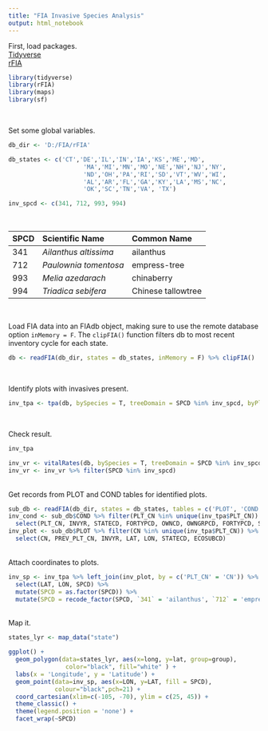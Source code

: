 ```yaml
---
title: "FIA Invasive Species Analysis"
output: html_notebook
---
```


First, load packages.   
[Tidyverse](https://www.tidyverse.org/)<br>
[rFIA](https://rfia.netlify.app/)
```r
library(tidyverse)
library(rFIA)
library(maps)
library(sf)
```
<br>

Set some global variables.
```r
db_dir <- 'D:/FIA/rFIA'

db_states <- c('CT','DE','IL','IN','IA','KS','ME','MD',
                     'MA','MI','MN','MO','NE','NH','NJ','NY',
                     'ND','OH','PA','RI','SD','VT','WV','WI',
                     'AL','AR','FL','GA','KY','LA','MS','NC',
                     'OK','SC','TN','VA', 'TX')

inv_spcd <- c(341, 712, 993, 994)
```
<br>

| SPCD  | Scientific Name       | Common Name        |
|:------|:--------------------- |:-------------------|
| 341   | *Ailanthus altissima* | ailanthus          |
| 712   | *Paulownia tomentosa* | empress-tree       | 
| 993   | *Melia azedarach*     | chinaberry         |
| 994   | *Triadica sebifera*   | Chinese tallowtree |

<br>

Load FIA data into an FIAdb object, making sure to use the remote database option `inMemory = F`.
The `clipFIA()` function filters db to most recent inventory cycle for each state.
```r
db <- readFIA(db_dir, states = db_states, inMemory = F) %>% clipFIA()
```
<br>

Identify plots with invasives present.
```r
inv_tpa <- tpa(db, bySpecies = T, treeDomain = SPCD %in% inv_spcd, byPlot = T)
```
<br>

Check result.
```r
inv_tpa
```

```r
inv_vr <- vitalRates(db, bySpecies = T, treeDomain = SPCD %in% inv_spcd, byPlot = T)
inv_vr <- inv_vr %>% filter(SPCD %in% inv_spcd)
```
<br>
Get records from PLOT and COND tables for identified plots.
```r
sub_db <- readFIA(db_dir, states = db_states, tables = c('PLOT', 'COND'))
inv_cond <- sub_db$COND %>% filter(PLT_CN %in% unique(inv_tpa$PLT_CN)) %>% 
  select(PLT_CN, INVYR, STATECD, FORTYPCD, OWNCD, OWNGRPCD, FORTYPCD, STDSZCD)
inv_plot <- sub_db$PLOT %>% filter(CN %in% unique(inv_tpa$PLT_CN)) %>%
  select(CN, PREV_PLT_CN, INVYR, LAT, LON, STATECD, ECOSUBCD)
```
<br>
Attach coordinates to plots.
```r
inv_sp <- inv_tpa %>% left_join(inv_plot, by = c('PLT_CN' = 'CN')) %>% 
  select(LAT, LON, SPCD) %>% 
  mutate(SPCD = as.factor(SPCD)) %>% 
  mutate(SPCD = recode_factor(SPCD, `341` = 'ailanthus', `712` = 'empress-tree', `993` = 'chinaberry', `994` = 'Chinese tallowtree'))
```
<br>
Map it.
```r
states_lyr <- map_data("state")

ggplot() + 
  geom_polygon(data=states_lyr, aes(x=long, y=lat, group=group),
                color="black", fill="white" ) +
  labs(x = 'Longitude', y = 'Latitude') +
  geom_point(data=inv_sp, aes(x=LON, y=LAT, fill = SPCD),
             colour="black",pch=21) +
  coord_cartesian(xlim=c(-105, -70), ylim = c(25, 45)) +
  theme_classic() +
  theme(legend.position = 'none') +
  facet_wrap(~SPCD)
```
<br>

